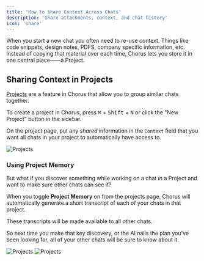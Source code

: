 ```yaml
---
title: 'How to Share Context Across Chats'
description: 'Share attachments, context, and chat history'
icon: 'share'
---
```


When you start a new chat you often need to re-use context. Things like code snippets, design notes, PDFS, company specific information, etc. Instead of copying that material over each time, Chorus lets you store it in one central place——a Project.


## Sharing Context in Projects 

[Projects](../core/projects) are a feature in Chorus that allow you to group similar chats together. 

To create a project in Chorus, press <kbd>⌘</kbd> + <kbd>Shift</kbd> + <kbd>N</kbd> or click the "New Project" button in the sidebar.

On the project page, put any _shared_ information in the `Context` field that you want all chats in your project to automatically have access to. 

<img src="/images/project-empty.png" alt="Projects" />

### Using Project Memory 

But what if you discover something while working on a chat _in_ a Project and want to make sure other chats can see it? 

When you toggle **Project Memory** on from the projects page, Chorus will automatically generate a short transcript of each of your chats in that project. 

These transcripts will be made available to all other chats. 

So next time you make that key discovery, or the AI nails the plan you've been looking for, all of your other chats will be sure to know about it. 

<img src="/images/memory-light.png" alt="Projects" className="dark:hidden max-w-xs" />
<img src="/images/memory-dark.png" alt="Projects" className="hidden dark:block max-w-xs" />

